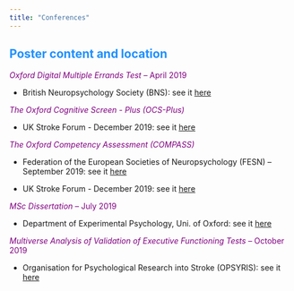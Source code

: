 ```yaml
---
title: "Conferences"
---
```



## <span style="color:dodgerblue">**Poster content and location**

<span style="color:purple">*Oxford Digital Multiple Errands Test* -- April 2019

- British Neuropsychology Society (BNS): see it [here](https://osf.io/2c46u?show=view&view_only=)

<span style="color:purple">*The Oxford Cognitive Screen - Plus (OCS-Plus)*

- UK Stroke Forum - December 2019: see it [here](https://osf.io/3kugq?show=view&view_only=)


<span style="color:purple">*The Oxford Competency Assessment (COMPASS)*

- Federation of the European Societies of Neuropsychology (FESN) -- September 2019: see it [here](https://osf.io/n83ad?show=view&view_only=)

- UK Stroke Forum - December 2019: see it [here](https://osf.io/t9p4s?show=view&view_only=)

<span style="color:purple">*MSc Dissertation*  -- July 2019

- Department of Experimental Psychology, Uni. of Oxford: see it [here](https://osf.io/k5nmw?show=view&view_only=)


<span style="color:purple">*Multiverse Analysis of Validation of Executive Functioning Tests* -- October 2019

- Organisation for Psychological Research into Stroke (OPSYRIS): see it [here](https://osf.io/k5nmw?show=view&view_only=)


